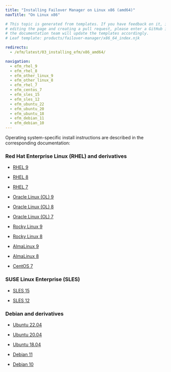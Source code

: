 ```yaml
---
title: "Installing Failover Manager on Linux x86 (amd64)"
navTitle: "On Linux x86"

# This topic is generated from templates. If you have feedback on it, instead of
# editing the page and creating a pull request, please enter a GitHub issue and
# the documentation team will update the templates accordingly.
# Leaf template: products/failover-manager/x86_64_index.njk

redirects:
  - /efm/latest/03_installing_efm/x86_amd64/

navigation:
  - efm_rhel_9
  - efm_rhel_8
  - efm_other_linux_9
  - efm_other_linux_8
  - efm_rhel_7
  - efm_centos_7
  - efm_sles_15
  - efm_sles_12
  - efm_ubuntu_22
  - efm_ubuntu_20
  - efm_ubuntu_18
  - efm_debian_11
  - efm_debian_10
---
```


Operating system-specific install instructions are described in the corresponding documentation:

### Red Hat Enterprise Linux (RHEL) and derivatives

- [RHEL 9](efm_rhel_9)

- [RHEL 8](efm_rhel_8)

- [RHEL 7](efm_rhel_7)

- [Oracle Linux (OL) 9](efm_rhel_9)

- [Oracle Linux (OL) 8](efm_rhel_8)

- [Oracle Linux (OL) 7](efm_rhel_7)

- [Rocky Linux 9](efm_other_linux_9)

- [Rocky Linux 8](efm_other_linux_8)

- [AlmaLinux 9](efm_other_linux_9)

- [AlmaLinux 8](efm_other_linux_8)

- [CentOS 7](efm_centos_7)

### SUSE Linux Enterprise (SLES)

- [SLES 15](efm_sles_15)

- [SLES 12](efm_sles_12)

### Debian and derivatives

- [Ubuntu 22.04](efm_ubuntu_22)

- [Ubuntu 20.04](efm_ubuntu_20)

- [Ubuntu 18.04](efm_ubuntu_18)

- [Debian 11](efm_debian_11)

- [Debian 10](efm_debian_10)
